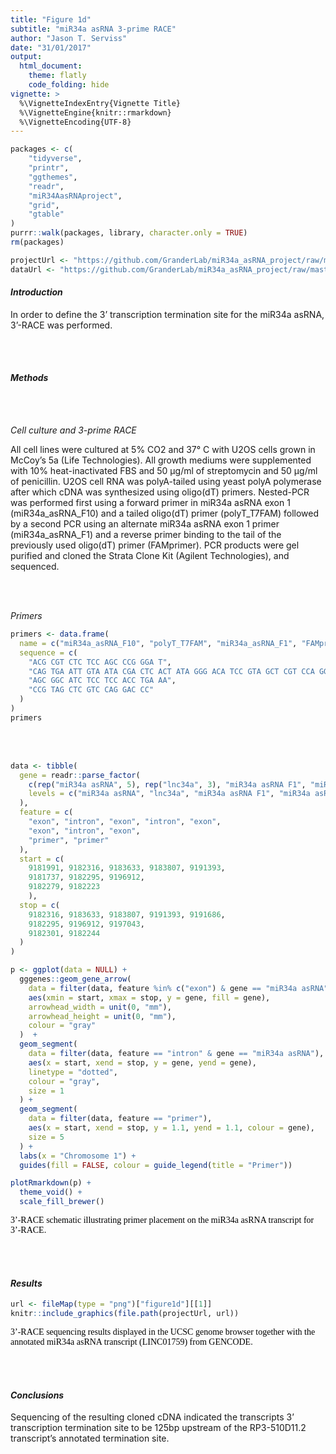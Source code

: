 ```yaml
---
title: "Figure 1d"
subtitle: "miR34a asRNA 3-prime RACE"
author: "Jason T. Serviss"
date: "31/01/2017"
output:
  html_document:
    theme: flatly
    code_folding: hide
vignette: >
  %\VignetteIndexEntry{Vignette Title}
  %\VignetteEngine{knitr::rmarkdown}
  %\VignetteEncoding{UTF-8}
---
```


<style> 
.caption { 
  color: Black; 
  font-family: "Times New Roman", Times, serif;
  font-size: 1.0em; 
}
</style>

```r

packages <- c(
    "tidyverse",
    "printr",
    "ggthemes",
    "readr",
    "miR34AasRNAproject",
    "grid",
    "gtable"
)
purrr::walk(packages, library, character.only = TRUE)
rm(packages)

```

```r

projectUrl <- "https://github.com/GranderLab/miR34a_asRNA_project/raw/master/inst"
dataUrl <- "https://github.com/GranderLab/miR34a_asRNA_project/raw/master/"

```

#### _Introduction_

In order to define the 3' transcription termination site for the miR34a asRNA, 3'-RACE was performed.

<br></br>

#### _Methods_

<br></br>

_Cell culture and 3-prime RACE_

All cell lines were cultured at 5% CO2 and 37° C with U2OS cells grown in McCoy’s 5a (Life Technologies). All growth mediums were supplemented with 10% heat-inactivated FBS and 50 μg/ml of streptomycin and 50 μg/ml of penicillin. U2OS cell RNA was polyA-tailed using yeast polyA polymerase after which cDNA was synthesized using oligo(dT) primers. Nested-PCR was performed first using a forward primer in miR34a asRNA exon 1 (miR34a_asRNA_F10) and a tailed oligo(dT) primer (polyT_T7FAM) followed by a second PCR using an alternate miR34a asRNA exon 1 primer (miR34a_asRNA_F1) and a reverse primer binding to the tail of the previously used oligo(dT) primer (FAMprimer). PCR products were gel purified and cloned the Strata Clone Kit (Agilent Technologies), and sequenced.

<br></br>

_Primers_

```r

primers <- data.frame(
  name = c("miR34a_asRNA_F10", "polyT_T7FAM", "miR34a_asRNA_F1", "FAMprimer"),
  sequence = c(
    "ACG CGT CTC TCC AGC CCG GGA T",
    "CAG TGA ATT GTA ATA CGA CTC ACT ATA GGG ACA TCC GTA GCT CGT CCA GGA CCC TTT TTT TTT TTT TTT TTT VN",
    "AGC GGC ATC TCC TCC ACC TGA AA",
    "CCG TAG CTC GTC CAG GAC CC"
  )
)
primers

```

<br></br>

```r
data <- tibble(
  gene = readr::parse_factor(
    c(rep("miR34a asRNA", 5), rep("lnc34a", 3), "miR34a asRNA F1", "miR34a asRNA F10"),
    levels = c("miR34a asRNA", "lnc34a", "miR34a asRNA F1", "miR34a asRNA F10")
  ),
  feature = c(
    "exon", "intron", "exon", "intron", "exon",
    "exon", "intron", "exon",
    "primer", "primer"
  ),
  start = c(
    9181991, 9182316, 9183633, 9183807, 9191393,
    9181737, 9182295, 9196912,
    9182279, 9182223
    ),
  stop = c(
    9182316, 9183633, 9183807, 9191393, 9191686,
    9182295, 9196912, 9197043,
    9182301, 9182244
  )
)

p <- ggplot(data = NULL) +
  gggenes::geom_gene_arrow(
    data = filter(data, feature %in% c("exon") & gene == "miR34a asRNA"),
    aes(xmin = start, xmax = stop, y = gene, fill = gene),
    arrowhead_width = unit(0, "mm"),
    arrowhead_height = unit(0, "mm"),
    colour = "gray"
  )  +
  geom_segment(
    data = filter(data, feature == "intron" & gene == "miR34a asRNA"),
    aes(x = start, xend = stop, y = gene, yend = gene),
    linetype = "dotted",
    colour = "gray",
    size = 1
  ) +
  geom_segment(
    data = filter(data, feature == "primer"),
    aes(x = start, xend = stop, y = 1.1, yend = 1.1, colour = gene),
    size = 5 
  ) +
  labs(x = "Chromosome 1") +
  guides(fill = FALSE, colour = guide_legend(title = "Primer"))

plotRmarkdown(p) +
  theme_void() +
  scale_fill_brewer()
```

<div class = "caption">
3’-RACE schematic illustrating primer placement on the miR34a asRNA transcript for 3'-RACE.
</div>

<br></br>

#### _Results_

```r

url <- fileMap(type = "png")["figure1d"][[1]]
knitr::include_graphics(file.path(projectUrl, url))

```

<div class = "caption">
3’-RACE sequencing results displayed in the UCSC genome browser together with the annotated miR34a asRNA transcript (LINC01759) from GENCODE.
</div>

<br></br>

#### _Conclusions_

Sequencing of the resulting cloned cDNA indicated the transcripts 3’ transcription termination site to be 125bp upstream of the RP3-510D11.2 transcript’s annotated termination site.

<br></br><br></br>
